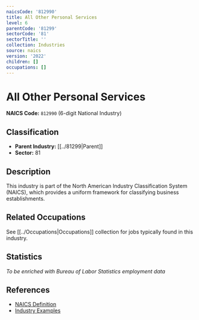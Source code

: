```yaml
---
naicsCode: '812990'
title: All Other Personal Services
level: 6
parentCode: '81299'
sectorCode: '81'
sectorTitle: ''
collection: Industries
source: naics
version: '2022'
children: []
occupations: []
---
```

# All Other Personal Services

**NAICS Code:** `812990` (6-digit National Industry)

## Classification

- **Parent Industry:** [[../81299|Parent]]
- **Sector:** 81

## Description

This industry is part of the North American Industry Classification System (NAICS), which provides a uniform framework for classifying business establishments.

## Related Occupations

See [[../Occupations|Occupations]] collection for jobs typically found in this industry.

## Statistics

*To be enriched with Bureau of Labor Statistics employment data*

## References

- [NAICS Definition](https://www.census.gov/naics/)
- [Industry Examples](https://www.census.gov/naics/2022NAICS/)
